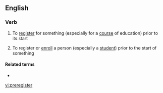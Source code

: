 ==English==

===Verb===
{{en-verb|preregisters|preregistering|preregistered}}

# {{lb|en|intransitive}} To [[register]] for something (especially for a [[course]] of education) prior to its start
# {{lb|en|transitive}} To register or [[enroll]] a person (especially a [[student]]) prior to the start of something

====Related terms====
* {{l|en|preregistration}}

[[vi:preregister]]